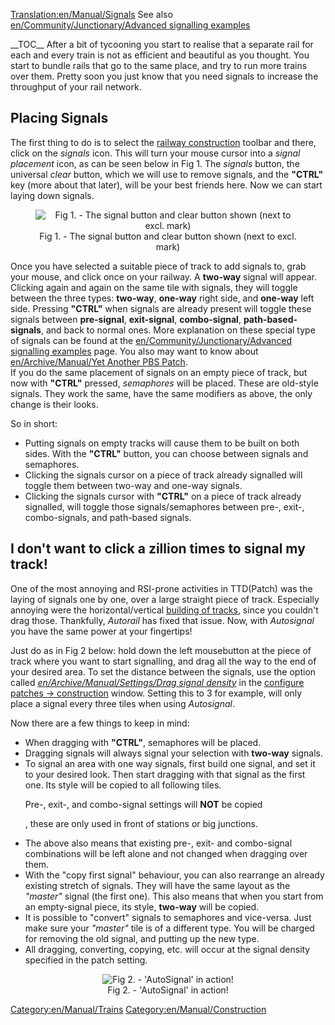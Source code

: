[[Translation:en/Manual/Signals]]
[[Category:en/Manual/Trains]]
[[Category:en/Manual/Construction]]
See also [[en/Community/Junctionary/Advanced signalling examples]]

__TOC__
After a bit of tycooning you start to realise that a separate rail for each and every train is not as efficient and beautiful as you thought. You start to bundle rails that go to the same place, and try to run more trains over them. Pretty soon you just know that you need signals to increase the throughput of your rail network.

==Placing Signals==
The first thing to do is to select the [[en/Manual/Railway construction|railway construction]] toolbar and there, click on the ''signals'' icon. This will turn your mouse cursor into a ''signal placement'' icon, as can be seen below in Fig 1. The ''signals'' button, the universal ''clear'' button, which we will use to remove signals, and the '''"CTRL"''' key (more about that later), will be your best friends here. Now we can start laying down signals.

<center>[[File:en/Signals-icon.png|center|frame|Fig 1. - The signal button and clear button shown (next to excl. mark)]]</center>

Once you have selected a suitable piece of track to add signals to, grab your mouse, and click once on your railway. A '''two-way''' signal will appear. Clicking again and again on the same tile with signals, they will toggle between the three types: '''two-way''', '''one-way''' right side, and '''one-way''' left side. Pressing '''"CTRL"''' when signals are already present will toggle these signals between '''pre-signal''', '''exit-signal''', '''combo-signal''', '''path-based-signals''', and back to normal ones. More explanation on these special type of signals can be found at the [[en/Community/Junctionary/Advanced signalling examples]] page. You also may want to know about [[en/Archive/Manual/Yet Another PBS Patch]].<br />
If you do the same placement of signals on an empty piece of track, but now with '''"CTRL"''' pressed, ''semaphores'' will be placed. These are old-style signals. They work the same, have the same modifiers as above, the only change is their looks.


So in short:
*Putting signals on empty tracks will cause them to be built on both sides. With the '''"CTRL"''' button, you can choose between signals and semaphores.
*Clicking the signals cursor on a piece of track already signalled will toggle them between two-way and one-way signals.
*Clicking the signals cursor with '''"CTRL"''' on a piece of track already signalled, will toggle those signals/semaphores between pre-, exit-, combo-signals, and path-based signals.

==I don't want to click a zillion times to signal my track!==
One of the most annoying and RSI-prone activities in TTD(Patch) was the laying of signals one by one, over a large straight piece of track. Especially annoying were the horizontal/vertical [[en/Manual/Building tracks|building of tracks]], since you couldn't drag those. Thankfully, ''Autorail'' has fixed that issue. Now, with ''Autosignal'' you have the same power at your fingertips!

Just do as in Fig 2 below: hold down the left mousebutton at the piece of track where you want to start signalling, and drag all the way to the end of your desired area. To set the distance between the signals, use the option called ''[[en/Archive/Manual/Settings/Drag signal density]]'' in the [[en/Archive/Manual/Settings/Configuring patches/Construction|configure patches -> construction]] window. Setting this to 3 for example, will only place a signal every three tiles when using ''Autosignal''.


Now there are a few things to keep in mind:
*When dragging with '''"CTRL"''', semaphores will be placed.
*Dragging signals will always signal your selection with '''two-way''' signals.
*To signal an area with one way signals, first build one signal, and set it to your desired look. Then start dragging with that signal as the first one. Its style will be copied to all following tiles. <warning>Pre-, exit-, and combo-signal settings will '''NOT''' be copied</warning>, these are only used in front of stations or big junctions.
*The above also means that existing pre-, exit- and combo-signal combinations will be left alone and not changed when dragging over them.
*With the "copy first signal" behaviour, you can also rearrange an already existing stretch of signals. They will have the same layout as the ''"master"'' signal (the first one). This also means that when you start from an empty-signal piece, its style, '''two-way''' will be copied.
*It is possible to "convert" signals to semaphores and vice-versa. Just make sure your ''"master"'' tile is of a different type. You will be charged for removing the old signal, and putting up the new type.
*All dragging, converting, copying, etc. will occur at the signal density specified in the patch setting.

<center>[[File:en/Archive/Manual/Settings/Drag-signals.png|center|frame|Fig 2. - 'AutoSignal' in action!]]</center>